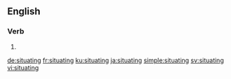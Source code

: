 ==English==

===Verb===
{{head|en|present participle}}

# {{present participle of|situate|lang=en|nocat=1}}

[[de:situating]]
[[fr:situating]]
[[ku:situating]]
[[ja:situating]]
[[simple:situating]]
[[sv:situating]]
[[vi:situating]]